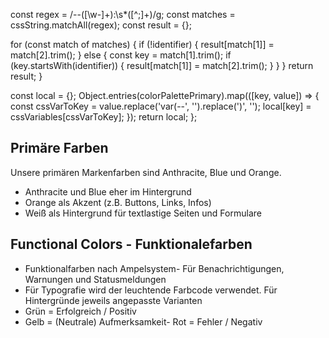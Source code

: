 
  const regex = /--([\w-]+):\s*([^;]+)/g;
  const matches = cssString.matchAll(regex);
  const result = {};

  for (const match of matches) {
    if (!identifier) {
      result[match[1]] = match[2].trim();
    } else {
      const key = match[1].trim();
      if (key.startsWith(identifier)) {
        result[match[1]] = match[2].trim();
      }
    }
  }
  return result;
}


  const local = {};
  Object.entries(colorPalettePrimary).map(([key, value]) => {
    const cssVarToKey = value.replace('var(--', '').replace(')', '');
    local[key] = cssVariables[cssVarToKey];
  });
  return local;
};

<Meta title="Colors" />

## Primäre Farben

Unsere primären Markenfarben sind Anthracite, Blue und Orange.
  - Anthracite und Blue eher im Hintergrund
  - Orange als Akzent (z.B. Buttons, Links, Infos)
  - Weiß als Hintergrund für textlastige Seiten und Formulare

<ColorPalette>
  <ColorItem
    title="Primary"
    subtitle=""
    colors={colorPalettePrimaryView()}
  />
</ColorPalette>

<ColorPalette>
  <ColorItem
    title="Anthracite"
    subtitle=""
    colors={colorPaletteBrandAnthracite}
  />

  <ColorItem
    title="Orange"
    subtitle=""
    colors={colorPaletteBrandOrange}
  />

  <ColorItem
    title="White"
    subtitle=""
    colors={colorPaletteBrandWhite}
  />

  <ColorItem
    title="Blue"
    subtitle="Dont know"
    colors={colorPaletteBrandBlue}
  />
</ColorPalette>


## Functional Colors - Funktionalefarben

  - Funktionalfarben nach Ampelsystem- Für Benachrichtigungen, Warnungen und Statusmeldungen
  - Für Typografie wird der leuchtende Farbcode verwendet. Für Hintergründe jeweils angepasste Varianten
  - Grün = Erfolgreich / Positiv
  - Gelb = (Neutrale)  Aufmerksamkeit- Rot = Fehler / Negativ

<ColorPalette>
  <ColorItem
    title="Functional Success"
    subtitle=""
    colors={colorPaletteFunctionalSuccess}
  />

  <ColorItem
    title="Gray"
    subtitle="Dont know"
    colors={colorPaletteGray}
  />
</ColorPalette>
